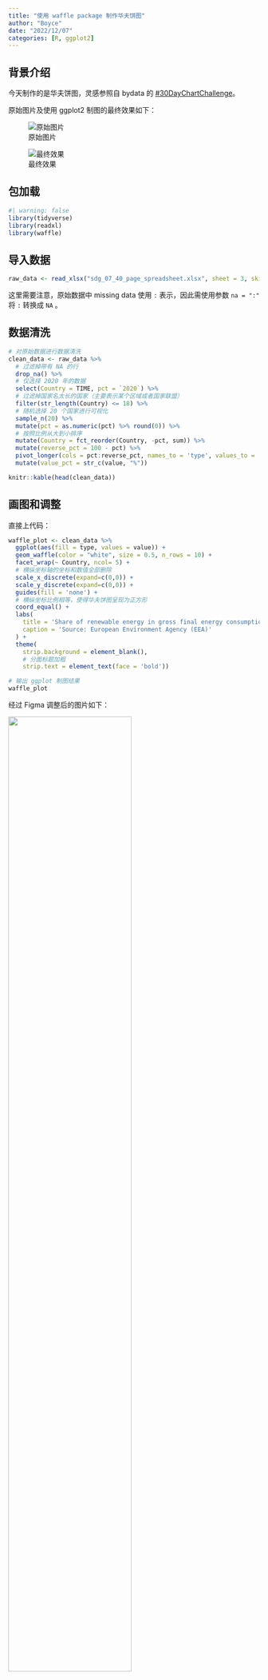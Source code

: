 ```yaml
---
title: "使用 waffle package 制作华夫饼图"
author: "Boyce"
date: "2022/12/07"
categories: [R, ggplot2]
---
```


## 背景介绍

今天制作的是华夫饼图，灵感参照自 bydata 的 [#30DayChartChallenge](https://bydata.github.io/30DayChartChallenge/)。

原始图片及使用 ggplot2 制图的最终效果如下：

::: {layout="[25, 30]" layout-valign="bottom"}
![原始图片](https://raw.githubusercontent.com/bydata/30DayChartChallenge/main/2022/01/01-waffle-renewable.png)

![最终效果](02_exercise_chart.jpg)
:::

## 包加载

```r
#| warning: false
library(tidyverse)
library(readxl)
library(waffle)
```

## 导入数据

```r
raw_data <- read_xlsx("sdg_07_40_page_spreadsheet.xlsx", sheet = 3, skip = 8, na = ":") 
```

这里需要注意，原始数据中 missing data 使用 `:` 表示，因此需使用参数 `na = ":"` 将 `:` 转换成 `NA` 。

## 数据清洗

```r
# 对原始数据进行数据清洗
clean_data <- raw_data %>%
  # 过滤掉带有 NA 的行
  drop_na() %>%
  # 仅选择 2020 年的数据
  select(Country = TIME, pct = `2020`) %>%
  # 过滤掉国家名太长的国家（主要表示某个区域或者国家联盟）
  filter(str_length(Country) <= 18) %>%
  # 随机选择 20 个国家进行可视化
  sample_n(20) %>%
  mutate(pct = as.numeric(pct) %>% round(0)) %>%
  # 按照比例从大到小排序
  mutate(Country = fct_reorder(Country, -pct, sum)) %>%
  mutate(reverse_pct = 100 - pct) %>%
  pivot_longer(cols = pct:reverse_pct, names_to = 'type', values_to = 'value') %>%
  mutate(value_pct = str_c(value, "%"))
```

```r
knitr::kable(head(clean_data))
```

## 画图和调整

直接上代码：

```r
waffle_plot <- clean_data %>%
  ggplot(aes(fill = type, values = value)) +
  geom_waffle(color = "white", size = 0.5, n_rows = 10) +
  facet_wrap(~ Country, ncol= 5) +
  # 横纵坐标轴的坐标和数值全部删除
  scale_x_discrete(expand=c(0,0)) +
  scale_y_discrete(expand=c(0,0)) +
  guides(fill = 'none') +
  # 横纵坐标比例相等，使得华夫饼图呈现为正方形
  coord_equal() +
  labs(
    title = 'Share of renewable energy in gross final energy consumption (2020)',
    caption = 'Source: European Environment Agency (EEA)'
  ) +
  theme(
    strip.background = element_blank(),
    # 分面标题加粗
    strip.text = element_text(face = 'bold'))
```

```r
# 输出 ggplot 制图结果
waffle_plot
```

经过 Figma 调整后的图片如下：

![](02_exercise_chart.jpg){width="70%"}

## 注意事项

如果遇到首次使用 `geom_waffle()` 函数报错，可以用如下方法解决：

-   `remotes::install_github("hrbrmstr/waffle")`

-   关闭 Rstudio 后重新打开，问题解决

-   解决方法来自<https://github.com/hrbrmstr/waffle/issues/76>

## 相关资源

-   [waffle Github](https://github.com/hrbrmstr/waffle)

-   [waffle 官方文档](https://cran.r-project.org/web/packages/waffle/waffle.pdf)

-   [R 使用 waffle 套件繪製鬆餅圖教學與範例](https://officeguide.cc/r-create-waffle-chart-visualizations-tutorial-examples/)

